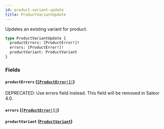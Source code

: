 ```yaml
---
id: product-variant-update
title: ProductVariantUpdate
---
```


Updates an existing variant for product.

```graphql
type ProductVariantUpdate {
  productErrors: [ProductError!]!
  errors: [ProductError!]!
  productVariant: ProductVariant
}
```

### Fields

#### `productErrors` ([`[ProductError!]!`](../../../developer/api-reference/objects/product-error))

<span class="badge badge--warning">DEPRECATED: Use errors field instead. This field will be removed in Saleor 4.0.</span>

#### `errors` ([`[ProductError!]!`](../../../developer/api-reference/objects/product-error))

#### `productVariant` ([`ProductVariant`](../../../developer/api-reference/objects/product-variant))
